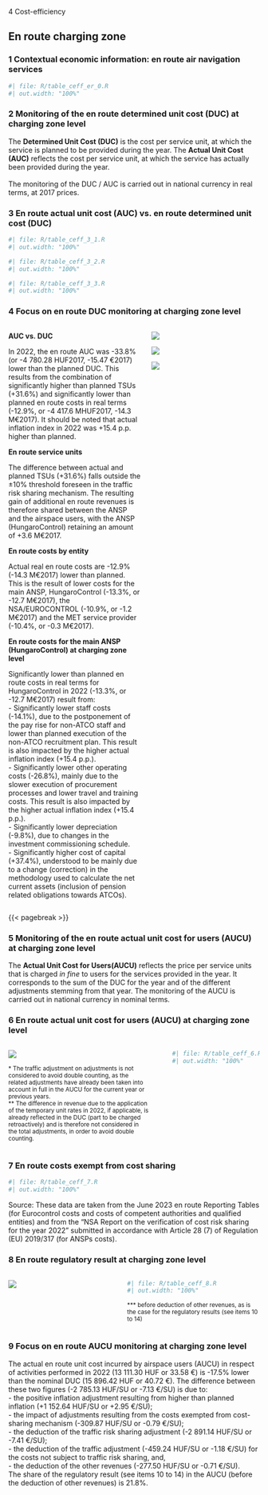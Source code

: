 [4 Cost-efficiency]{class="fakeh1"}

## En route charging zone
### 1 Contextual economic information: en route air navigation services

```r
#| file: R/table_ceff_er_0.R
#| out.width: "100%"
```  


### 2 Monitoring of the en route determined unit cost (DUC) at charging zone level
  The **Determined Unit Cost (DUC)** is the cost per service unit, at which the service is planned to be provided during the year. The **Actual Unit Cost (AUC)** reflects the cost per service unit, at which the service has actually been provided during the year.<br/><br/>The monitoring of the DUC / AUC is carried out in national currency in real terms, at 2017 prices.

### 3 En route actual unit cost (AUC) vs. en route determined unit cost (DUC)

```r
#| file: R/table_ceff_3_1.R
#| out.width: "100%"
```  
```r
#| file: R/table_ceff_3_2.R
#| out.width: "100%"
```
```r
#| file: R/table_ceff_3_3.R
#| out.width: "100%"
```  



### 4 Focus on en route DUC monitoring at charging zone level
  
:::: {.columns}
  
::: {.column width="55%"}
  
<p style="margin-bottom: 0rem;">**AUC vs. DUC**</p>

In 2022, the en route AUC was -33.8% (or -4 780.28 HUF2017, -15.47 €2017) lower than the planned DUC. This results from the combination of significantly higher than planned TSUs (+31.6%) and significantly lower than planned en route costs in real terms (-12.9%, or -4 417.6 MHUF2017, -14.3 M€2017). It should be noted that actual inflation index in 2022 was +15.4 p.p. higher than planned.

<p style="margin-bottom: 0rem;">**En route service units**</p>

The difference between actual and planned TSUs (+31.6%) falls outside the ±10% threshold foreseen in the traffic risk sharing mechanism. The resulting gain of additional en route revenues is therefore shared between the ANSP and the airspace users, with the ANSP (HungaroControl) retaining an amount of +3.6 M€2017.

<p style="margin-bottom: 0rem;">**En route costs by entity**</p>

Actual real en route costs are -12.9% (-14.3 M€2017) lower than planned. This is the result of lower costs for the main ANSP, HungaroControl (-13.3%, or -12.7 M€2017), the NSA/EUROCONTROL (-10.9%, or -1.2 M€2017) and the MET service provider (-10.4%, or -0.3 M€2017).

<p style="margin-bottom: 0rem;">**En route costs for the main ANSP (HungaroControl) at charging zone level**</p>

Significantly lower than planned en route costs in real terms for HungaroControl in 2022 (-13.3%, or -12.7 M€2017) result from:<br/>- Significantly lower staff costs (-14.1%), due to the postponement of the pay rise for non-ATCO staff and lower than planned execution of the non-ATCO recruitment plan. This result is also impacted by the higher actual inflation index (+15.4 p.p.).<br/>- Significantly lower other operating costs (-26.8%), mainly due to the slower execution of procurement processes and lower travel and training costs. This result is also impacted by the higher actual inflation index (+15.4 p.p.).<br/>- Significantly lower depreciation (-9.8%), due to changes in the investment commissioning schedule. <br/>- Significantly higher cost of capital (+37.4%), understood to be mainly due to a change (correction) in the methodology used to calculate the net current assets (inclusion of pension related obligations towards ATCOs).

:::
  
::: {.column width="45%"}
![](images/2022/Hungary/1_ERT_3.png)

![](images/2022/Hungary/1_ERT_1.png)


![](images/2022/Hungary/1_ERT_2.png)
:::
  
::::

{{< pagebreak >}}

### 5 Monitoring of the en route actual unit cost for users (AUCU) at charging zone level
The **Actual Unit Cost for Users(AUCU)** reflects the price per service units that is charged *in fine* to users for the services provided in the year. It corresponds to the sum of the DUC for the year and of the different adjustments stemming from that year.
The monitoring of the AUCU is carried out in national currency in nominal terms.


### 6 En route actual unit cost for users (AUCU) at charging zone level
  
:::: {.columns}
  
::: {.column width="61%"}

![](images/2022/Hungary/2_ERT_1.png)

<small>* The traffic adjustment on adjustments is not considered to avoid double counting, as the related adjustments have already been taken into account in full in the AUCU for the current year or previous years.</small><br><small>** The difference in revenue due to the application of the temporary unit rates in 2022, if applicable, is already reflected in the DUC (part to be charged retroactively) and is therefore not considered in the total adjustments, in order to avoid double counting.</small>

:::

::: {.column width="1%"}
:::

::: {.column width="38%"}

```r
#| file: R/table_ceff_6.R
#| out.width: "100%"
```  
:::

::::


### 7 En route costs exempt from cost sharing

```r
#| file: R/table_ceff_7.R
#| out.width: "100%"
```  
Source: These data are taken from the June 2023 en route Reporting Tables (for Eurocontrol costs and costs of competent authorities and qualified entities) and from the “NSA Report on the verification of cost risk sharing for the year 2022” submitted in accordance with Article 28 (7) of Regulation (EU) 2019/317 (for ANSPs costs).										



### 8 En route regulatory result at charging zone level

:::: {.columns}
  
::: {.column width="45%"}

![](images/2022/Hungary/2_ERT_2.png)

:::

::: {.column width="55%"}

```r
#| file: R/table_ceff_8.R
#| out.width: "100%"
```

<small>*** before deduction of other revenues, as is the case for the regulatory results (see items 10 to 14)</small>
:::

::::


### 9 Focus on en route AUCU monitoring at charging zone level
The actual en route unit cost incurred by airspace users (AUCU) in respect of activities performed in 2022 (13 111.30 HUF or 33.58 €) is -17.5% lower than the nominal DUC (15 896.42 HUF or 40.72 €). The difference between these two figures (-2 785.13 HUF/SU or -7.13 €/SU) is due to:<br/>- the positive inflation adjustment resulting from higher than planned inflation (+1 152.64 HUF/SU or +2.95 €/SU);<br/>- the impact of adjustments resulting from the costs exempted from cost-sharing mechanism (-309.87 HUF/SU or -0.79 €/SU);<br/>- the deduction of the traffic risk sharing adjustment (-2 891.14 HUF/SU or -7.41 €/SU);<br/>- the deduction of the traffic adjustment (-459.24 HUF/SU or -1.18 €/SU) for the costs not subject to traffic risk sharing, and,<br/>- the deduction of the other revenues (-277.50 HUF/SU or -0.71 €/SU).<br/>The share of the regulatory result (see items 10 to 14) in the AUCU (before the deduction of other revenues) is 21.8%.